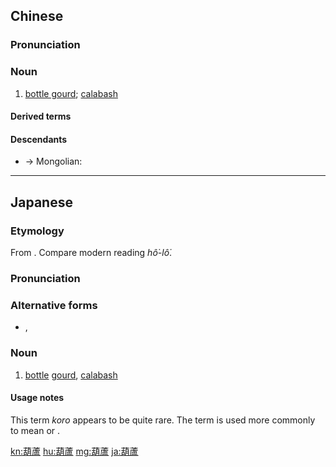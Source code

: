 {{also|葫芦}}
==Chinese==
{{zh-forms|s=葫芦}}
{{wikipedia|lang=zh}}

===Pronunciation===
{{zh-pron
|m=húlu
|c=wu4 lou4-2,wu4 lou4
|h=pfs=fù-lù
|mn=hô͘-lô͘
|w=3hhu lu
|cat=n
}}

===Noun===
{{zh-noun}}

# [[bottle gourd]]; [[calabash]]

====Derived terms====
{{zh-der|水葫蘆|不知葫蘆裡賣甚麼藥|亞腰葫蘆|依本畫葫蘆|依樣畫葫蘆|依樣葫蘆|倒地葫蘆|冰糖葫蘆|包葫蘆頭|墩葫蘆，摔馬杓|實葫蘆|屁股震葫蘆|悶葫蘆|悶葫蘆罐|打悶葫蘆|打混葫蘆|按著葫蘆摳子|提葫蘆|揜口葫蘆|敦葫蘆，摔馬杓|沒嘴葫蘆|油葫蘆|火葫蘆|照葫蘆畫瓢|糖葫蘆|葫蘆兒|葫蘆島|葫蘆提|葫蘆架|葫蘆科|葫蘆笙|葫蘆裡賣的甚麼藥|西葫蘆|鋸了嘴的葫蘆|鋸嘴葫蘆|響葫蘆}}

====Descendants====
* → Mongolian: {{l|mn|хулуу}}

{{zh-cat|Advanced}}

----

==Japanese==
{{ja-kanjitab|yomi=o|こ|ろ}}

===Etymology===
From {{der|ja|ltc|sort=ころ|葫蘆|tr={{IPAchar|/huo luo/}}|lit=gourd + rushes, reeds}}.  Compare modern {{etyl|nan|-}} reading ''hô͘-lô͘''.

===Pronunciation===
{{ja-pron|yomi=kanon|ころ}}

===Alternative forms===
* {{ja-l|葫盧}}, {{ja-l|胡盧}}

===Noun===
{{ja-noun|ころ}}

# [[bottle]] [[gourd]], [[calabash]]

====Usage notes====
This term ''koro'' appears to be quite rare.  The term {{m|ja|瓢箪|tr=hyōtan}} is used more commonly to mean {{m|en|gourd}} or {{m|en|calabash}}.

[[kn:葫蘆]]
[[hu:葫蘆]]
[[mg:葫蘆]]
[[ja:葫蘆]]